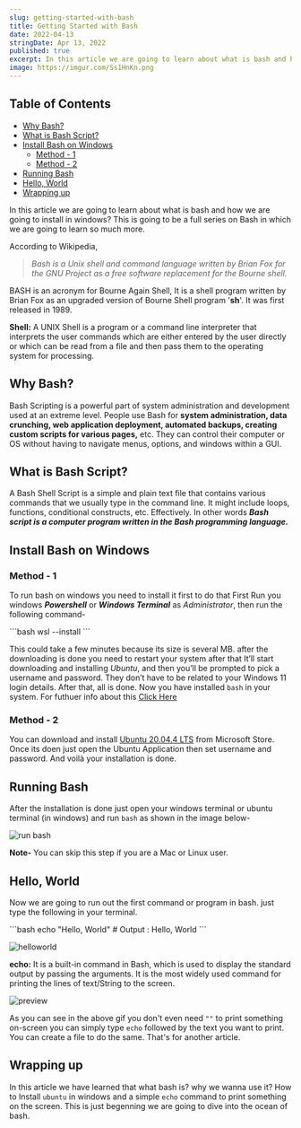 ```yaml
---
slug: getting-started-with-bash
title: Getting Started with Bash
date: 2022-04-13
stringDate: Apr 13, 2022
published: true
excerpt: In this article we are going to learn about what is bash and how we are going to install in windows?
image: https://imgur.com/Ss1HnKn.png
---
```


## Table of Contents

- [Why Bash?](#why-bash)
- [What is Bash Script?](#what-is-bash-script)
- [Install Bash on Windows](#install-bash-on-windows)
  - [Method - 1](#method---1)
  - [Method - 2](#method---2)
- [Running Bash](#running-bash)
- [Hello, World](#hello-world)
- [Wrapping up](#wrapping-up)

In this article we are going to learn about what is bash and how we are going to install in windows? This is going to be a full series on Bash in which we are going to learn so much more.

According to Wikipedia,

> _Bash is a Unix shell and command language written by Brian Fox for the GNU Project as a free software replacement for the Bourne shell._

BASH is an acronym for Bourne Again Shell, It is a shell program written by Brian Fox as an upgraded version of Bourne Shell program '**sh**'. It was first released in 1989.

**Shell:** A UNIX Shell is a program or a command line interpreter that interprets the user commands which are either entered by the user directly or which can be read from a file and then pass them to the operating system for processing.

## Why Bash?

Bash Scripting is a powerful part of system administration and development used at an extreme level. People use Bash for **system administration, data crunching, web application deployment, automated backups, creating custom scripts for various pages,** etc. They can control their computer or OS without having to navigate menus, options, and windows within a GUI.

## What is Bash Script?

A Bash Shell Script is a simple and plain text file that contains various commands that we usually type in the command line. It might include loops, functions, conditional constructs, etc. Effectively. In other words **_Bash script is a computer program written in the Bash programming language._**

## Install Bash on Windows

### Method - 1

To run bash on windows you need to install it first to do that First Run you windows **_Powershell_** or **_Windows Terminal_** as _Administrator_, then run the following command-

<CodeTitle title="bash" />
```bash
wsl --install
```

This could take a few minutes because its size is several MB. after the downloading is done you need to restart your system after that It’ll start downloading and installing _Ubuntu_, and then you’ll be prompted to pick a username and password. They don’t have to be related to your Windows 11 login details. After that, all is done. Now you have installed `bash` in your system.
For futhuer info about this [Click Here](https://www.howtogeek.com/790062/how-to-install-bash-on-windows-11/)

### Method - 2

You can download and install [Ubuntu 20.04.4 LTS](https://www.microsoft.com/en-ms/p/ubuntu-20044-lts/9mttcl66cpxj?activetab=pivot:overviewtab) from Microsoft Store. Once its doen just open the Ubuntu Application then set username and password. And voilà your installation is done.

## Running Bash

After the installation is done just open your windows terminal or ubuntu terminal (in windows) and run `bash` as shown in the image below-

![run bash](https://i.imgur.com/kvfTy4d.png)

**Note-** You can skip this step if you are a Mac or Linux user.

## Hello, World

Now we are going to run out the first command or program in bash. just type the following in your terminal.

<CodeTitle title="bash" />
```bash
echo "Hello, World"
# Output : Hello, World
```

![helloworld](https://i.imgur.com/HMhlTHE.png)

**echo:** It is a built-in command in Bash, which is used to display the standard output by passing the arguments. It is the most widely used command for printing the lines of text/String to the screen.

![preview](https://i.imgur.com/H6Pn30L.gif)

As you can see in the above gif you don't even need `""` to print something on-screen you can simply type `echo` followed by the text you want to print. You can create a file to do the same. That's for another article.

## Wrapping up

In this article we have learned that what bash is? why we wanna use it? How to Install `ubuntu` in windows and a simple `echo` command to print something on the screen. This is just begenning we are going to dive into the ocean of bash.
